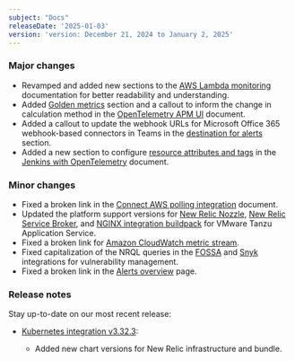 ```yaml
---
subject: "Docs"
releaseDate: '2025-01-03'
version: 'version: December 21, 2024 to January 2, 2025'
---
```



### Major changes


* Revamped and added new sections to the [AWS Lambda monitoring](/docs/serverless-function-monitoring/aws-lambda-monitoring/instrument-lambda-function/introduction-lambda/) documentation for better readability and understanding.
* Added [Golden metrics](/docs/opentelemetry/get-started/apm-monitoring/opentelemetry-apm-ui/#golden-metrics) section and a callout to inform the change in calculation method in the [OpenTelemetry APM UI](/docs/opentelemetry/get-started/apm-monitoring/opentelemetry-apm-ui/) document.
* Added a callout to update the webhook URLs for Microsoft Office 365 webhook-based connectors in Teams in the [destination for alerts](/docs/alerts/get-notified/destinations/) section.
* Added a new section to configure [resource attributes and tags](/docs/infrastructure/other-infrastructure-integrations/monitoring-jenkins-ot/#attributes) in the [Jenkins with OpenTelemetry](/docs/infrastructure/other-infrastructure-integrations/monitoring-jenkins-ot/) document.



### Minor changes


* Fixed a broken link in the [Connect AWS polling integration](/docs/infrastructure/amazon-integrations/connect/set-up-aws-api-polling) document.
* Updated the platform support versions for [New Relic Nozzle](/docs/infrastructure/other-infrastructure-integrations/cloudfoundry-integrations/vmware-tanzu-firehose-nozzle-integration/), [New Relic Service Broker](/docs/infrastructure/other-infrastructure-integrations/cloudfoundry-integrations/vmware-tanzu-service-broker-integration/), and [NGINX integration buildpack](/docs/infrastructure/other-infrastructure-integrations/cloudfoundry-integrations/vmware-tanzu-nginx-buildpack-integration/) for VMware Tanzu Application Service.
* Fixed a broken link for [Amazon CloudWatch metric stream](/install/aws-cloudwatch).
* Fixed capitalization of the  NRQL queries in the [FOSSA](/docs/vulnerability-management/integrations/fossa/) and [Snyk](/docs/vulnerability-management/integrations/snyk/) integrations for vulnerability management.
* Fixed a broken link in the [Alerts overview](/docs/alerts/overview) page.

### Release notes


Stay up-to-date on our most recent release:

* [Kubernetes integration v3.32.3](/docs/release-notes/infrastructure-release-notes/kubernetes-integration-release-notes/kubernetes-integration-3-32-3):

  * Added new chart versions for New Relic infrastructure and bundle.
  




